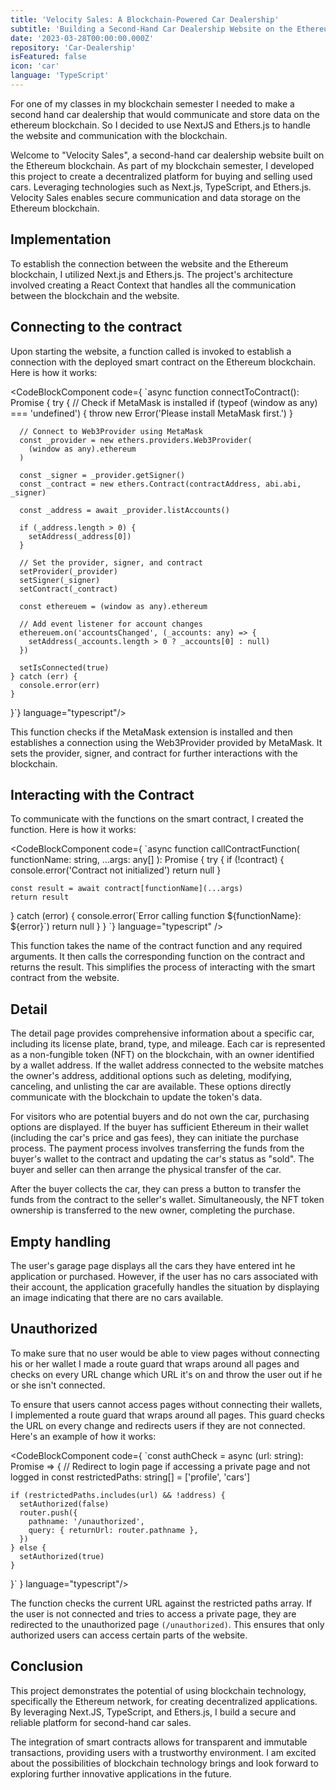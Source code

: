 ```yaml
---
title: 'Velocity Sales: A Blockchain-Powered Car Dealership'
subtitle: 'Building a Second-Hand Car Dealership Website on the Ethereum Blockchain'
date: '2023-03-28T00:00:00.000Z'
repository: 'Car-Dealership'
isFeatured: false
icon: 'car'
language: 'TypeScript'
---
```


For one of my classes in my blockchain semester I needed to make a second hand car dealership that would communicate and store data on the ethereum blockchain. So I decided to use NextJS and Ethers.js to handle the website and communication with the blockchain.

Welcome to "Velocity Sales", a second-hand car dealership website built on the Ethereum blockchain. As part of my blockchain semester, I developed this project to create a decentralized platform for buying and selling used cars. Leveraging technologies such as Next.js, TypeScript, and Ethers.js. Velocity Sales enables secure communication and data storage on the Ethereum blockchain.

<ImageComponent
  src="/posts/velocity-sales/cover.png"
  alt="The home page of velocity sales"
/>

## Implementation

To establish the connection between the website and the Ethereum blockchain, I utilized Next.js and Ethers.js. The project's architecture involved creating a React Context that handles all the communication between the blockchain and the website.

## Connecting to the contract

Upon starting the website, a function called <InlineCodeComponent text='connectToContract' /> is invoked to establish a connection with the deployed smart contract on the Ethereum blockchain. Here is how it works:

<CodeBlockComponent
code={
`async function connectToContract(): Promise<void> {
    try {
      // Check if MetaMask is installed
      if (typeof (window as any) === 'undefined') {
        throw new Error('Please install MetaMask first.')
      }

      // Connect to Web3Provider using MetaMask
      const _provider = new ethers.providers.Web3Provider(
        (window as any).ethereum
      )

      const _signer = _provider.getSigner()
      const _contract = new ethers.Contract(contractAddress, abi.abi, _signer)

      const _address = await _provider.listAccounts()

      if (_address.length > 0) {
        setAddress(_address[0])
      }

      // Set the provider, signer, and contract
      setProvider(_provider)
      setSigner(_signer)
      setContract(_contract)

      const ethereuem = (window as any).ethereum

      // Add event listener for account changes
      ethereuem.on('accountsChanged', (_accounts: any) => {
        setAddress(_accounts.length > 0 ? _accounts[0] : null)
      })

      setIsConnected(true)
    } catch (err) {
      console.error(err)
    }

}`}
language="typescript"/>

This function checks if the MetaMask extension is installed and then establishes a connection using the Web3Provider provided by MetaMask. It sets the provider, signer, and contract for further interactions with the blockchain.

## Interacting with the Contract

To communicate with the functions on the smart contract, I created the <InlineCodeComponent text="callContractFunction" /> function. Here is how it works:

<CodeBlockComponent
code={
`async function callContractFunction(
  functionName: string,
  ...args: any[]
): Promise<any> {
  try {
    if (!contract) {
      console.error('Contract not initialized')
      return null
    }

    const result = await contract[functionName](...args)
    return result

} catch (error) {
console.error(\`Error calling function \${functionName\}: \${error}\`)
return null
}
}
`}
language="typescript" />

This function takes the name of the contract function and any required arguments. It then calls the corresponding function on the contract and returns the result. This simplifies the process of interacting with the smart contract from the website.

## Detail

<ImageComponent
  src="/posts/velocity-sales/detail.png"
  alt="Detail page of a car"
/>

The detail page provides comprehensive information about a specific car, including its license plate, brand, type, and mileage. Each car is represented as a non-fungible token (NFT) on the blockchain, with an owner identified by a wallet address. If the wallet address connected to the website matches the owner's address, additional options such as deleting, modifying, canceling, and unlisting the car are available. These options directly communicate with the blockchain to update the token's data.

For visitors who are potential buyers and do not own the car, purchasing options are displayed. If the buyer has sufficient Ethereum in their wallet (including the car's price and gas fees), they can initiate the purchase process. The payment process involves transferring the funds from the buyer's wallet to the contract and updating the car's status as "sold". The buyer and seller can then arrange the physical transfer of the car.

After the buyer collects the car, they can press a button to transfer the funds from the contract to the seller's wallet. Simultaneously, the NFT token ownership is transferred to the new owner, completing the purchase.

## Empty handling

<ImageComponent
  src="/posts/velocity-sales/empty.png"
  alt="Your garage which is empty"
/>

The user's garage page displays all the cars they have entered int he application or purchased. However, if the user has no cars associated with their account, the application gracefully handles the situation by displaying an image indicating that there are no cars available.

## Unauthorized

<ImageComponent
  src="/posts/velocity-sales/unauthorized.png"
  alt="The user isn't authorized to view this page"
/>

To make sure that no user would be able to view pages without connecting his or her wallet I made a route guard that wraps around all pages and checks on every URL change which URL it's on and throw the user out if he or she isn't connected.

To ensure that users cannot access pages without connecting their wallets, I implemented a route guard that wraps around all pages. This guard checks the URL on every change and redirects users if they are not connected. Here's an example of how it works:

<CodeBlockComponent
code={
`const authCheck = async (url: string): Promise<void> => {
    // Redirect to login page if accessing a private page and not logged in
    const restrictedPaths: string[] = ['profile', 'cars']

    if (restrictedPaths.includes(url) && !address) {
      setAuthorized(false)
      router.push({
        pathname: '/unauthorized',
        query: { returnUrl: router.pathname },
      })
    } else {
      setAuthorized(true)
    }

}`
}
language="typescript"/>

The function checks the current URL against the restricted paths array. If the user is not connected and tries to access a private page, they are redirected to the unauthorized page `(/unauthorized)`. This ensures that only authorized users can access certain parts of the website.

## Conclusion

This project demonstrates the potential of using blockchain technology, specifically the Ethereum network, for creating decentralized applications. By leveraging Next.JS, TypeScript, and Ethers.js, I build a secure and reliable platform for second-hand car sales.

The integration of smart contracts allows for transparent and immutable transactions, providing users with a trustworthy environment. I am excited about the possibilities of blockchain technology brings and look forward to exploring further innovative applications in the future.

